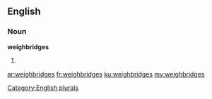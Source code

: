 ==English==

===Noun===
'''weighbridges'''

# {{plural of|[[weighbridge]]}}

[[Category:English plurals]]

[[ar:weighbridges]]
[[fr:weighbridges]]
[[ku:weighbridges]]
[[my:weighbridges]]